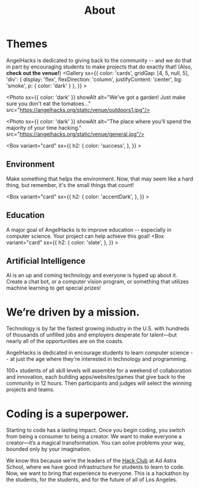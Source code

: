 
<Header sx={{ bg: 'primary' }} width="narrow">

# About

</Header>
<Container width="narrow" 
sx = {{
    h1: {
        color: 'altDark',
        fontSize: 5,
        fontWeight: 'mediumbold'
    }
}}>

# Themes
AngelHacks is dedicated to giving back to the community -- and we do that in part by encouraging students to make projects that do exactly that! (Also, **check out the venue!**) 
</Container>
<Gallery
    sx={{
        color: 'cards',
        gridGap: [4, 5, null, 5],
        'div': {
            display: 'flex',
            flexDirection: 'column',
            justifyContent: 'center',
            bg: 'smoke',
            p: {
                color: 'dark'
            }
        },
    }}
    >

<Photo sx={{ color: 'dark' }} showAlt alt="We've got a garden! Just make sure you don't eat the tomatoes..." src="https://angelhacks.org/static/venue/outdoors1.jpg"/>

<Photo sx={{ color: 'dark' }} showAlt alt="The place where you'll spend the majority of your time hacking." src="https://angelhacks.org/static/venue/general.jpg"/>

<Box variant="card"
    sx={{
        h2: {
            color: 'success',
        },
    }}
    >

## Environment
Make something that helps the environment. Now, that may seem like a hard thing, but remember, it's the small things that count!

</Box>

<Box variant="card"
    sx={{
        h2: {
            color: 'accentDark',
        },
    }}
    >

## Education
A major goal of AngelHacks is to improve education -- especially in computer science. Your project can help achieve this goal!
</Box>
<Box variant="card"
    sx={{
        h2: {
            color: 'slate',
        },
    }}
    >

## Artificial Intelligence

AI is an up and coming technology and everyone is hyped up about it. Create a chat bot, or a computer vision program, or something that utilizes machine learning to get special prizes!

</Box>

</Gallery>
<Container width="narrow">

# We’re driven by a mission.

Technology is by far the fastest growing industry in the U.S. with hundreds of thousands of unfilled jobs and employers desperate for talent—but nearly all of the opportunities are on the coasts. 

AngelHacks is dedicated in encourage students to learn computer science -- at just the age where they're interested in technology and programming.

100+ students of all skill levels will assemble for a weekend of collaboration and innovation, each building apps/websites/games that give back to the community in 12 hours. Then participants and judges will select the winning projects and teams.

# Coding is a superpower.

Starting to code has a lasting impact. Once you begin coding, you switch from being a consumer to being a creator. We want to make everyone a creator—it’s a magical transformation. You can solve problems your way, bounded only by your imagination.

We know this because we’re the leaders of the [Hack Club](https://hackclub/) at Ad Astra School, where we have good infrastructure for students to learn to code. Now, we want to bring that experience to everyone. This is a hackathon by the students, for the students, and for the future of all of Los Angeles.

</Container>
